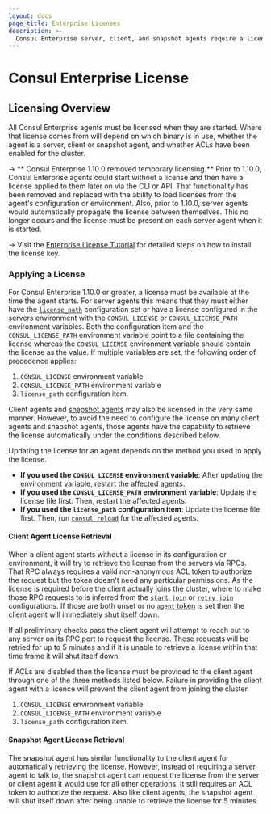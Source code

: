 ```yaml
---
layout: docs
page_title: Enterprise Licenses
description: >-
  Consul Enterprise server, client, and snapshot agents require a license on startup in order to use Enterprise features. Learn how to apply licenses using environment variables or configuration files.
---
```


# Consul Enterprise License

## Licensing Overview

All Consul Enterprise agents must be licensed when they are started. Where that license comes from will depend
on which binary is in use, whether the agent is a server, client or snapshot agent, and whether ACLs have been
enabled for the cluster.

-> ** Consul Enterprise 1.10.0 removed temporary licensing.** Prior to 1.10.0, Consul Enterprise
agents could start without a license and then have a license applied to them later on via the CLI
or API. That functionality has been removed and replaced with the ability to load licenses from the
agent's configuration or environment. Also, prior to 1.10.0, server agents would automatically propagate
the license between themselves. This no longer occurs and the license must be present on each server agent
when it is started.

-> Visit the [Enterprise License Tutorial](https://learn.hashicorp.com/tutorials/nomad/hashicorp-enterprise-license?in=consul/enterprise) for detailed steps on how to install the license key.

### Applying a License

For Consul Enterprise 1.10.0 or greater, a license must be available at the time the agent starts.
For server agents this means that they must either have the [`license_path`](/docs/agent/config/config-files#license_path)
configuration set or have a license configured in the servers environment with the `CONSUL_LICENSE` or
`CONSUL_LICENSE_PATH` environment variables. Both the configuration item and the `CONSUL_LICENSE_PATH`
environment variable point to a file containing the license whereas the `CONSUL_LICENSE` environment
variable should contain the license as the value. If multiple variables are set,
the following order of precedence applies:

1. `CONSUL_LICENSE` environment variable
2. `CONSUL_LICENSE_PATH` environment variable
3. `license_path` configuration item.

Client agents and [snapshot agents](/docs/enterprise/backups)
may also be licensed in the very same manner.
However, to avoid the need to configure the license on many client agents and snapshot agents,
those agents have the capability to retrieve the license automatically under the conditions described below.

Updating the license for an agent depends on the method you used to apply the license.
- **If you used the `CONSUL_LICENSE`
environment variable**: After updating the environment variable, restart the affected agents. 
- **If you used the
`CONSUL_LICENSE_PATH` environment variable**: Update the license file first. Then, restart the affected agents. 
- **If you used the `license_path` configuration item**: Update the license file first. Then, run [`consul reload`](/commands/reload) for the affected agents.

#### Client Agent License Retrieval

When a client agent starts without a license in its configuration or environment, it will try to retrieve the
license from the servers via RPCs. That RPC always requires a valid non-anonymous ACL token to authorize the
request but the token doesn't need any particular permissions. As the license is required before the client
actually joins the cluster, where to make those RPC requests to is inferred from the [`start_join`](/docs/agent/config/config-files#start_join)
or [`retry_join`](/docs/agent/config/config-files#retry_join) configurations. If those are both unset or no
[`agent` token](/docs/agent/config/config-files#acl_tokens_agent) is set then the client agent will immediately shut itself down.

If all preliminary checks pass the client agent will attempt to reach out to any server on its RPC port to
request the license. These requests will be retried for up to 5 minutes and if it is unable to retrieve a
license within that time frame it will shut itself down.

If ACLs are disabled then the license must be provided to the client agent through one of the three methods listed below.
Failure in providing the client agent with a licence will prevent the client agent from joining the cluster.

1. `CONSUL_LICENSE` environment variable
2. `CONSUL_LICENSE_PATH` environment variable
3. `license_path` configuration item.

#### Snapshot Agent License Retrieval

The snapshot agent has similar functionality to the client agent for automatically retrieving the license. However,
instead of requiring a server agent to talk to, the snapshot agent can request the license from the server or
client agent it would use for all other operations. It still requires an ACL token to authorize the request. Also
like client agents, the snapshot agent will shut itself down after being unable to retrieve the license for 5
minutes.
